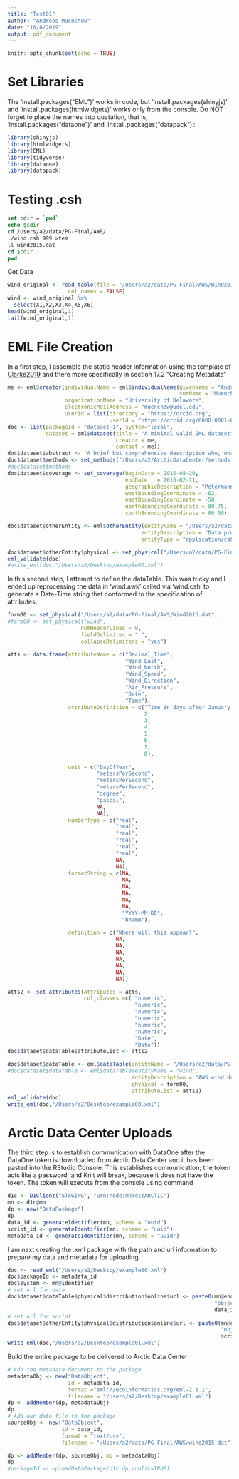 ```yaml
---
title: "Test01"
author: "Andreas Muenchow"
date: "10/8/2019"
output: pdf_document
---
```


```r
knitr::opts_chunk$set(echo = TRUE)
```
# Set Libraries
The 'install.packages("EML")' works in code, but 'install.packages(shinyjs)' and 'install.packages(htmlwidgets)' works only from the console. Do NOT forget to place the names into quatation, that is, 'install.packages("dataone")' and 'install.packages("datapack")':
```r
library(shinyjs)
library(htmlwidgets)
library(EML)
library(tidyverse)
library(dataone)
library(datapack)
```
# Testing .csh
```csh
set cdir = `pwd`
echo $cdir
cd /Users/a2/data/PG-Final/AWS/
./wind.csh 999 >tem
ll wind2015.dat
cd $cdir
pwd
```
Get Data
```r
wind_original <- read_table(file = "/Users/a2/data/PG-Final/AWS/Wind2015.dat",
                   col_names = FALSE)
wind <- wind_original %>%
  select(X1,X2,X3,X4,X5,X6)
head(wind_original,1)
tail(wind_original,1)
```
# EML File Creation

In a first step, I assemble the static header information using the template of [Clarke2019](http://training.arcticdata.io/materials/arctic-data-center-training/programming-metadata-and-data-publishing.html) and there more specifically in section 17.2 "Creating Metadata"
```r

me <- eml$creator(individualName = eml$individualName(givenName = "Andreas",
                                                      surName = "Muenchow"),
                  organizationName = "University of Delaware",
                  electronicMailAddress = "muenchow@udel.edu",
                  userId = list(directory = "https://orcid.org",
                                userId = "https://orcid.org/0000-0001-8360-5686"))
doc <- list(packageId = "dataset-1", system="local",
            dataset = eml$dataset(title = "A minimal valid EML dataset",
                                  creator = me,
                                  contact = me))
doc$dataset$abstract <- "A brief but comprehensive description who, what, where, when, and why."
doc$dataset$methods <- set_methods("/Users/a2/ArcticDataCenter/methods.md")
#doc$dataset$methods
doc$dataset$coverage <- set_coverage(beginDate = 2015-08-20,
                                     endDate   = 2016-02-11,
                                     geographicDescription = "Petermann Gletscher, Greenland",
                                     westBoundingCoordinate = -62,
                                     eastBoundingCoordinate = -58,
                                     northBoundingCoordinate = 80.75,
                                     southBoundingCoordinate = 80.50)

doc$dataset$otherEntity <- eml$otherEntity(entityName = "/Users/a2/data/PG-Final/AWS/wind.csh",
                                          entityDescription = "Data processing script",
                                          entityType = "application/csh")

doc$dataset$otherEntity$physical <- set_physical("/Users/a2/data/PG-Final/AWS/wind.csh")
eml_validate(doc)
#write_eml(doc,"/Users/a2/Desktop/example00.xml")
```
In this second step, I attempt to define the dataTable. This was tricky and I ended up reprocessing the data in 'wind.awk' called via 'wind.csh' to generate a Date-Time string that conformed to the specification of attributes.
```r

form00 <- set_physical("/Users/a2/data/PG-Final/AWS/Wind2015.dat",
#form00 <- set_physical("wind",
                       numHeaderLines = 0,
                       fieldDelimiter = " ",
                       collapseDelimiters = "yes")

atts <- data.frame(attributeName = c("Decimal_Time",
                                     "Wind_East",
                                     "Wind_North",
                                     "Wind_Speed",
                                     "Wind_Direction",
                                     "Air_Pressure",
                                     "Date",
                                     "Time"),
                   attributeDefinition = c("Time in days after January 1, 2015",
                                           2,
                                           3,
                                           4,
                                           5,
                                           6,
                                           7,
                                           8),
                   
                   unit = c("DayOfYear",
                            "metersPerSecond",
                            "metersPerSecond",
                            "metersPerSecond",
                            "degree",
                            "pascal",
                            NA,
                            NA),
                   numberType = c("real",
                                  "real",
                                  "real",
                                  "real",
                                  "real",
                                  "real",
                                  NA,
                                  NA),
                   formatString = c(NA,
                                    NA,
                                    NA,
                                    NA,
                                    NA,
                                    NA,
                                    "YYYY-MM-DD",
                                    "hh:mm"),

                   definition = c("Where will this appear?",
                                  NA,
                                  NA,
                                  NA,
                                  NA,
                                  NA,
                                  NA,
                                  NA))

atts2 <- set_attributes(attributes = atts,
                        col_classes =c( "numeric",
                                        "numeric",
                                        "numeric",
                                        "numeric",
                                        "numeric",
                                        "numeric",
                                        "Date",
                                        "Date"))
doc$dataset$dataTable$attributeList <- atts2

doc$dataset$dataTable <- eml$dataTable(entityName = "/Users/a2/data/PG-Final/AWS/wind2015.dat",
#doc$dataset$dataTable <- eml$dataTable(entityName = "wind",
                                       entityDescription = "AWS wind data",
                                       physical = form00,
                                       attributeList = atts2)
eml_validate(doc)
write_eml(doc,"/Users/a2/Desktop/example00.xml")
```
# Arctic Data Center Uploads
The third step is to establish communication with DataOne after the DataOne token is downloaded from Arctic Data Center and it has been pasted into the RStudio Console. This establishes communication; the token acts like a password; and Knit will break, because it does not have the token. The token will execute from the console using command 
```r
d1c <- D1Client("STAGING", "urn:node:mnTestARCTIC")
mn <- d1c@mn
dp <- new("DataPackage")
dp
data_id <- generateIdentifier(mn, scheme = "uuid")
script_id <- generateIdentifier(mn, scheme = "uuid")
metadata_id <- generateIdentifier(mn, scheme = "uuid")
```
I am next creating the .xml package with the path and url information to prepare my data and metadata for uploading.
```r
doc <- read_eml("/Users/a2/Desktop/example00.xml")
doc$packageId <- metadata_id
doc$system <- mn@identifier
# set url for data
doc$dataset$dataTable$physical$distribution$online$url <- paste0(mn@endpoint,
                                                                 "object/",
                                                                 data_id)
# set url for script
doc$dataset$otherEntity$physical$distribution$online$url <- paste0(mn@endpoint,
                                                                   "object/",
                                                                   script_id)
write_eml(doc,"/Users/a2/Desktop/example01.xml")
```
Build the entire package to be delivered to Arctic Data Center
```r
# Add the metadata document to the package
metadataObj <- new("DataObject",
                   id = metadata_id,
                   format ="eml://ecoinformatics.org/eml-2.1.1",
                   filename = "/Users/a2/Desktop/example01.xml")
dp <- addMember(dp, metadataObj)
dp
# Add our data file to the package
sourceObj <- new("DataObject",
                 id = data_id,
                 format = "text/csv",
                 filename = "/Users/a2/data/PG-Final/AWS/wind2015.dat")

dp <- addMember(dp, sourceObj, mo = metadataObj)
dp
#packageId <- uploadDataPackage(d1c,dp,public=TRUE)
```
